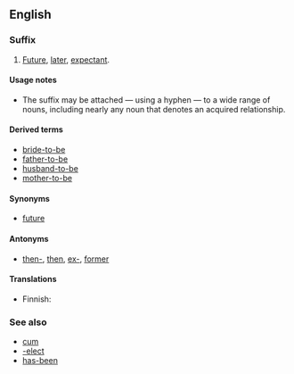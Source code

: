 ==English==

===Suffix===
{{infl|en|suffix|head=-[[to]]-[[be]]|sort=to-be|cat=suffixes}}

# [[future|Future]], [[later]], [[expectant]].

====Usage notes====
* The suffix {{term||-to-be}} may be attached — using a hyphen — to a wide range of nouns, including nearly any noun that denotes an acquired relationship.

====Derived terms====
* [[bride-to-be]]
* [[father-to-be]]
* [[husband-to-be]]
* [[mother-to-be]]

====Synonyms====
* {{sense|future, later, expectant}} [[future]]

====Antonyms====
* {{sense|future, later, expectant}} [[then-]], [[then]], [[ex-]], [[former]]

====Translations====
{{trans-top|future, later, expectant}}
* Finnish: {{t|fi|tuleva}}
{{trans-mid}}
{{trans-bottom}}

===See also===
* [[cum]]
* [[-elect]]
* [[has-been]]